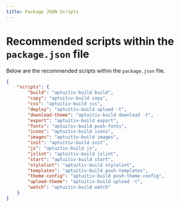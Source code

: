 ```yaml
---
title: Package JSON Scripts
---
```


# Recommended scripts within the `package.json` file

Below are the recommended scripts within the `package.json` file.

```json
{
    "scripts": {
        "build": "aptuitiv-build build",
        "copy": "aptuitiv-build copy",
        "css": "aptuitiv-build css",
        "deploy": "aptuitiv-build upload -t",
        "download-theme": "aptuitiv-build download -t",
        "export": "aptuitiv-build export",
        "fonts": "aptuitiv-build push-fonts",
        "icons": "aptuitiv-build icons",
        "images": "aptuitiv-build images",
        "init": "aptuitiv-build init",
        "js": "aptuitiv-build js",
        "jslint": "aptuitiv-build jslint",
        "start": "aptuitiv-build start",
        "stylelint": "aptuitiv-build stylelint",
        "templates": "aptuitiv-build push-templates",
        "theme-config": "aptuitiv-build push-theme-config",
        "upload-theme": "aptuitiv-build upload -t",
        "watch": "aptuitiv-build watch"
    }
}
```
